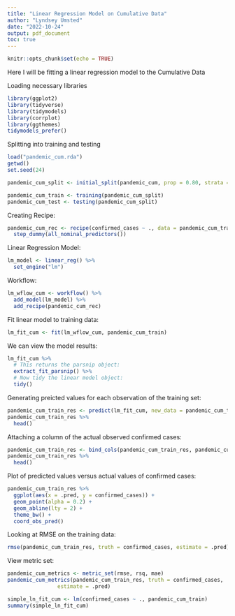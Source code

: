 ```yaml
---
title: "Linear Regression Model on Cumulative Data"
author: "Lyndsey Umsted"
date: "2022-10-24"
output: pdf_document
toc: true
---
```


```r
knitr::opts_chunk$set(echo = TRUE)
```

Here I will be fitting a linear regression model to the Cumulative Data

Loading necessary libraries
```r
library(ggplot2)
library(tidyverse)
library(tidymodels)
library(corrplot)
library(ggthemes)
tidymodels_prefer()
```

Splitting into training and testing
```r
load("pandemic_cum.rda")
getwd()
set.seed(24)

pandemic_cum_split <- initial_split(pandemic_cum, prop = 0.80, strata = confirmed_cases)

pandemic_cum_train <- training(pandemic_cum_split)
pandemic_cum_test <- testing(pandemic_cum_split)
```


Creating Recipe:
```r
pandemic_cum_rec <- recipe(confirmed_cases ~ ., data = pandemic_cum_train) %>%
  step_dummy(all_nominal_predictors())
```


Linear Regression Model:
```r
lm_model <- linear_reg() %>% 
  set_engine("lm")
```

Workflow:
```r
lm_wflow_cum <- workflow() %>% 
  add_model(lm_model) %>% 
  add_recipe(pandemic_cum_rec)
```

Fit linear model to training data:
```r
lm_fit_cum <- fit(lm_wflow_cum, pandemic_cum_train)
```

We can view the model results:

```r
lm_fit_cum %>% 
  # This returns the parsnip object:
  extract_fit_parsnip() %>% 
  # Now tidy the linear model object:
  tidy()
```

Generating preicted values for each observation of the training set:
```r
pandemic_cum_train_res <- predict(lm_fit_cum, new_data = pandemic_cum_train %>% select(-confirmed_cases))
pandemic_cum_train_res %>% 
  head()
```


Attaching a column of the actual observed confirmed cases:
```r
pandemic_cum_train_res <- bind_cols(pandemic_cum_train_res, pandemic_cum_train %>% select(confirmed_cases))
pandemic_cum_train_res %>% 
  head()
```


Plot of predicted values versus actual values of confirmed cases:
```r
pandemic_cum_train_res %>% 
  ggplot(aes(x = .pred, y = confirmed_cases)) +
  geom_point(alpha = 0.2) +
  geom_abline(lty = 2) + 
  theme_bw() +
  coord_obs_pred()
```

Looking at RMSE on the training data:
```r
rmse(pandemic_cum_train_res, truth = confirmed_cases, estimate = .pred)
```
View metric set:
```r
pandemic_cum_metrics <- metric_set(rmse, rsq, mae)
pandemic_cum_metrics(pandemic_cum_train_res, truth = confirmed_cases, 
                estimate = .pred)
```

```r
simple_ln_fit_cum <- lm(confirmed_cases ~ ., pandemic_cum_train)
summary(simple_ln_fit_cum)
```

